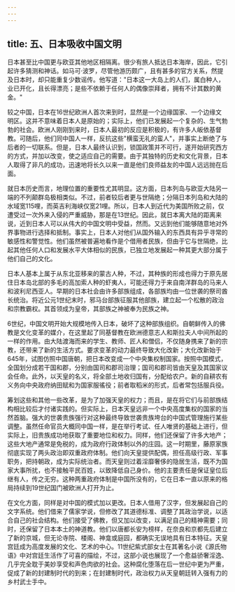 ```yaml
---
---
---
```

title: 五、日本吸收中国文明
---



日本甚至比中国更与欧亚其他地区相隔离。很少有旅人抵达日本海岸，因此，它引起许多猜测和神话。如马可·波罗，尽管他游历颇广，且有甚多的官方关系，然提及日本时，却只能重复少数谣传。他写道："日本这一大岛上的人们，属白种人，业已开化，且长得漂亮；是些不依赖于任何人的偶像崇拜者，拥有不计其数的黄金。"

较之中国，日本在16世纪欧洲人首次来到时，显然是一个边缘国家、一个边缘文明区。这并不意味着日本人是原始的；实际上，他们已发展起一个复杂的、生气勃勃的社会。欧洲人刚刚到来时，日本人最初的反应是积极的，有许多人皈依基督教。可随后，他们同中国人一样，反抗这些"横蛮无礼的蛮人"，并事实上断绝了与后者的一切联系。但是，日本人最终认识到，锁国政策并不可行，遂开始研究西方的方式，并加以改变，使之适应自己的需要。由于其独特的历史和文化背景，日本人取得了非凡的成功，迅速地将长久以来一直是他们良师益友的中国人远远抛在后面。

就日本历史而言，地理位置的重要性尤其明显。这方面，日本列岛与欧亚大陆另一端的不列颠群岛极相类似。不过，前者较后者更与世隔绝；分隔日本列岛和大陆的水域宽115哩，而英吉利海峡仅宽21哩。所以，日本人到近代为美国所败之前，仅遭受过一次外来入侵的严重威胁，那是在13世纪。因此，就日本离大陆的距离来说，近到日本人可以从伟大的中国文明中受益，然而。又远到他们能够随意地对外界事物进行选择和抵制。事实上，日本人对他们从国外输入的东西具有异乎寻常的敏感性和警觉性。他们虽然被普遍地看作是个借用者民族，但由于它与世隔绝，比起其他任何人口和发展水平大体相似的民族，已独立地发展起一种其更大部分属于他们自己的文化。

日本人基本上属于从东北亚移来的蒙古人种，不过，其种族的形成也得力于原先居住日本岛北部的多毛的高加索人种的虾夷人，可能还得力于来自南洋群岛的马来人和波利尼西亚人。早期的日本社会由许多部族组成，各部族均由一位世袭的祭司酋长统治。将近公元1世纪末时，邪马台部族征服其他部族，建立起一个松散的政治和宗教霸权。其首领成为皇帝，其部族之神被奉为民族之神。

6世纪，中国文明开始大规模地传入日本，破坏了这种部族组织。自朝鲜传入的佛教是文化变革的媒介，在这里起了同基督教在欧洲德意志人和斯拉夫人中间所起的一样的作用。由大陆渡海而来的学生、教师、匠人和僧侣，不仅随身携来了新的宗教，还带来了新的生活方式。要求变革的动力最终导致大化改新；大化改新始于645年，试图仿照中国唐朝，把日本改变成一个中央集权制国家。按照中国模式，全国划分成若干国和郡，分别由国司和郡司治理；国司和郡司皆由天皇及其国家议会任命。此外，以天皇的名义，将全部土地收归国有，分配给农户。新的自耕农有义务向中央政府纳田赋和为国家服徭役；前者取稻米的形式，后者常包括服兵役。

筹划这些和其他一些改革，是为了加强天皇的权力；而且，是在将它们与前部族结构相比较后才付诸实践的。但实际上，日本天皇远非一个中央高度集权的国家的当然首脑。强大的世袭贵族强行对这种最终导致世袭贵族垮台的中国式管理施行某些调整。虽然任命官员大概同中国一样，是在举行考试、任人唯贤的基础上进行，但实际上，旧贵族成功地获取了重要地位和权力。同样，他们还保留了许多大地产；这些大地产通常是免税的，成为政府行政体制以外的庄园。这一时期里，藤原家族彻底实现了两头政治即双重政府体制。他们向天皇提供配偶，担任高级行政、军事职务，把持朝政，成为实际统治者。而天皇则过着淫靡奢侈的隐居生活，既不为国家大事所扰，也不接触平民百姓，以致降低自己身价。他的主要责任是保证皇位后继有人，传之无穷。这种两重政府体制是中国所没有的，它在日本一直以原来的格局持续到19世纪国门被欧洲人打开为止。

在文化方面，同样是对中国的模式加以更改。日本人借用了汉字，但发展起自己的文字系统。他们借来了儒家学说，但修改了其道德标准、调整了其政治学说，以适合自己的社会结构。他们接受了佛教，但又加以改变，以满足自己的精神需要；同时，还保留了日本本土的神道教。他们以唐都长安为榜样，在奈良和京都先后建立了新的京城，但无论寺院、楼阁、神龛或庭园，都确实无误地具有日本特征。天皇宫廷成为高度发展的文化、艺术的中心。11世纪紫式部女士在其著名小说《源氏物语》中对宫廷生活作了可喜的描绘，不过，这部小说也展现了一个愈益骄奢淫逸、几乎完全耽于美妙享受和声色肉欲的社会。这种腐化堕落在后一世纪中更为严重，促成了新的封建制时代的到来；在封建制时代，政治权力从天皇朝廷转入强有力的乡村武士手中。